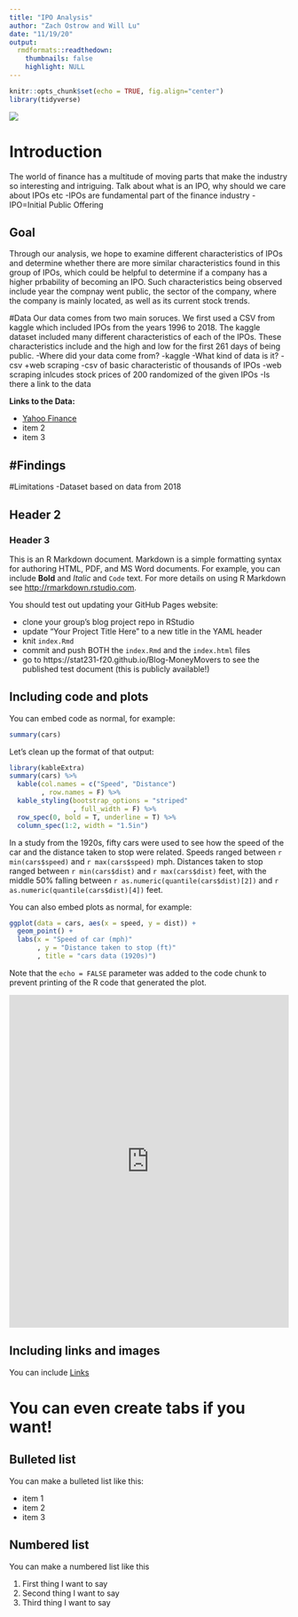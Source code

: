 ```yaml
---
title: "IPO Analysis"
author: "Zach Ostrow and Will Lu"
date: "11/19/20"
output:
  rmdformats::readthedown:
    thumbnails: false
    highlight: NULL
---
```


```r
knitr::opts_chunk$set(echo = TRUE, fig.align="center")
library(tidyverse)
```
![](https://www.pymnts.com/wp-content/uploads/2020/09/IPO-Canada.jpg)

# Introduction

The world of finance has a multitude of moving parts that make the industry so interesting and intriguing. 
Talk about what is an IPO, why should we care about IPOs etc
-IPOs are fundamental part of the finance industry
-IPO=Initial Public Offering

## Goal
Through our analysis, we hope to examine different characteristics of IPOs and determine whether there are more similar characteristics found in this group of IPOs, which could be helpful to determine if a company has a higher prbability of becoming an IPO. Such characteristics being observed include year the compnay went public, the sector of the company, where the company is mainly located, as well as its current stock trends.

#Data
Our data comes from two main soruces. We first used a CSV from kaggle which included IPOs from the years 1996 to 2018. The kaggle dataset included many different characteristics of each of the IPOs. These characteristics include and the high and low for the first 261 days of being public.
-Where did your data come from?
  -kaggle
-What kind of data is it?
  -csv +web scraping
      -csv of basic characteristic of thousands of IPOs
      -web scraping inlcudes stock prices of 200 randomized of the given IPOs
-Is there a link to the data

**Links to the Data:**

- [Yahoo Finance](https://finance.yahoo.com)
- item 2
- item 3

#Findings
-

#Limitations
-Dataset based on data from 2018


## Header 2

### Header 3

This is an R Markdown document. Markdown is a simple formatting syntax for authoring HTML, PDF, and MS Word documents. For example, you can include **Bold** and _Italic_ and `Code` text.  For more details on using R Markdown see <http://rmarkdown.rstudio.com>.

You should test out updating your GitHub Pages website:

- clone your group's blog project repo in RStudio
- update "Your Project Title Here" to a new title in the YAML header
- knit `index.Rmd` 
- commit and push BOTH the `index.Rmd` and the `index.html` files
- go to https://stat231-f20.github.io/Blog-MoneyMovers to see the published test document (this is publicly available!)

## Including code and plots

You can embed code as normal, for example:

```r
summary(cars)
```

Let's clean up the format of that output:

```r
library(kableExtra)
summary(cars) %>%
  kable(col.names = c("Speed", "Distance")
        , row.names = F) %>%
  kable_styling(bootstrap_options = "striped"
                , full_width = F) %>%
  row_spec(0, bold = T, underline = T) %>%
  column_spec(1:2, width = "1.5in") 
```

In a study from the 1920s, fifty cars were used to see how the speed of the car and the distance taken to stop were related.  Speeds ranged between `r min(cars$speed)` and `r max(cars$speed)` mph.  Distances taken to stop ranged between `r min(cars$dist)` and `r max(cars$dist)` feet, with the middle 50% falling between `r as.numeric(quantile(cars$dist)[2])` and `r as.numeric(quantile(cars$dist)[4])` feet.  

You can also embed plots as normal, for example:

```r
ggplot(data = cars, aes(x = speed, y = dist)) + 
  geom_point() + 
  labs(x = "Speed of car (mph)"
       , y = "Distance taken to stop (ft)"
       , title = "cars data (1920s)")
```

Note that the `echo = FALSE` parameter was added to the code chunk to prevent printing of the R code that generated the plot.

<iframe height="600" width="100%" frameborder="no" title="Analysis" src="https://zostrow.shinyapps.io/Blog-MoneyMovers/"> </iframe>

## Including links and images

You can include [Links](https://www.datadreaming.org/post/r-markdown-theme-gallery/)


# You can even create tabs if you want! {.tabset .tabset-fade .tabset-pills}

## Bulleted list

You can make a bulleted list like this:

- item 1
- item 2
- item 3


## Numbered list

You can make a numbered list like this

1. First thing I want to say
2. Second thing I want to say
3. Third thing I want to say

